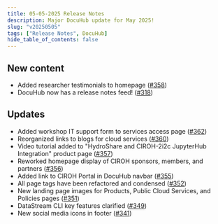 ```yaml
---
title: 05-05-2025 Release Notes
description: Major DocuHub update for May 2025!
slug: "v20250505"
tags: ["Release Notes", DocuHub]
hide_table_of_contents: false
---
```


## New content
- Added researcher testimonials to homepage ([#358](https://github.com/CIROH-UA/ciroh-ua_website/pull/358))
- DocuHub now has a release notes feed! ([#318](https://github.com/CIROH-UA/ciroh-ua_website/pull/318))

## Updates
- Added workshop IT support form to services access page ([#362](https://github.com/CIROH-UA/ciroh-ua_website/pull/362))
- Reorganized links to blogs for cloud services ([#360](https://github.com/CIROH-UA/ciroh-ua_website/pull/360))
- Video tutorial added to "HydroShare and CIROH-2i2c JupyterHub Integration" product page ([#357](https://github.com/CIROH-UA/ciroh-ua_website/pull/357))
- Reworked homepage display of CIROH sponsors, members, and partners ([#356](https://github.com/CIROH-UA/ciroh-ua_website/pull/356))
- Added link to CIROH Portal in DocuHub navbar ([#355](https://github.com/CIROH-UA/ciroh-ua_website/pull/355))
- All page tags have been refactored and condensed ([#352](https://github.com/CIROH-UA/ciroh-ua_website/pull/352))
- New landing page images for Products, Public Cloud Services, and Policies pages ([#351](https://github.com/CIROH-UA/ciroh-ua_website/pull/351))
- DataStream CLI key features clarified ([#349](https://github.com/CIROH-UA/ciroh-ua_website/pull/349))
- New social media icons in footer ([#341](https://github.com/CIROH-UA/ciroh-ua_website/pull/341))

<!-- truncate -->